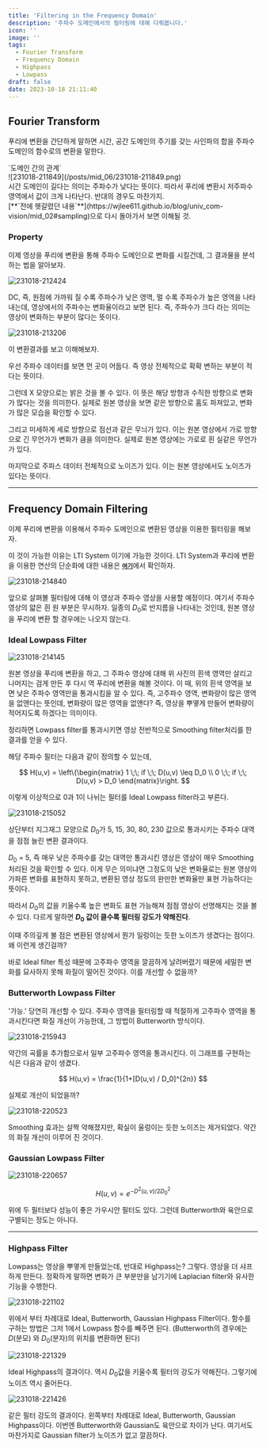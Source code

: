 ```yaml
---
title: 'Filtering in the Frequency Domain'
description: '주파수 도메인에서의 필터링에 대해 다뤄봅니다.'
icon: ''
image: ''
tags:
  - Fourier Transform
  - Frequency Domain
  - Highpass
  - Lowpass
draft: false
date: 2023-10-18 21:11:40
---
```


## Fourier Transform

푸리에 변환을 간단하게 말하면 시간, 공간 도메인의 주기를 갖는 사인파의 합을 주파수 도메인의 함수로의 변환을 말한다.

<tip>
  `도메인 간의 관계`
  <br />
  ![231018-211849](/posts/mid_06/231018-211849.png)
  <br />
  시간 도메인이 길다는 의미는 주파수가 낮다는 뜻이다.
  따라서 푸리에 변환시 저주파수 영역에서 값이 크게 나타난다.
  반대의 경우도 마찬가지.
  <br />
  [**`전에 헷갈렸던 내용`**](https://wjlee611.github.io/blog/univ_com-vision/mid_02#sampling)으로 다시 돌아가서 보면 이해될 것.
</tip>

### Property

이제 영상을 푸리에 변환을 통해 주파수 도메인으로 변화를 시킬건데, 그 결과물을 분석하는 법을 알아보자.

![231018-212424](/posts/mid_06/231018-212424.png)

DC, 즉, 원점에 가까워 질 수록 주파수가 낮은 영역, 멀 수록 주파수가 높은 영역을 나타내는데,
영상에서의 주파수는 변화율이라고 보면 된다.
즉, 주파수가 크다 라는 의미는 영상이 변화하는 부분이 많다는 뜻이다.

![231018-213206](/posts/mid_06/231018-213206.png)

이 변환결과를 보고 이해해보자.

우선 주파수 데이터를 보면 먼 곳이 어둡다.
즉 영상 전체적으로 확확 변하는 부분이 적다는 뜻이다.

그런데 X 모양으로는 밝은 것을 볼 수 있다.
이 뜻은 해당 방향과 수직한 방향으로 변화가 많다는 것을 의미한다.
실제로 원본 영상을 보면 같은 방향으로 홈도 파져있고, 변화가 많은 모습을 확인할 수 있다.

그리고 미세하게 세로 방향으로 점선과 같은 무늬가 있다.
이는 원본 영상에서 가로 방향으로 긴 무언가가 변화가 큼을 의미한다.
실제로 원본 영상에는 가로로 흰 실같은 무언가가 있다.

마지막으로 주파스 데이터 전체적으로 노이즈가 있다.
이는 원본 영상에서도 노이즈가 있다는 뜻이다.

---

## Frequency Domain Filtering

이제 푸리에 변환을 이용해서 주파수 도메인으로 변환된 영상을 이용한 필터링을 해보자.

이 것이 가능한 이유는 LTI System 이기에 가능한 것이다.
LTI System과 푸리에 변환을 이용한 연산의 단순화에 대한 내용은 [**`여기`**](https://wjlee611.github.io/blog/univ_com-vision/mid_02)에서 확인하자.

![231018-214840](/posts/mid_06/231018-214840.png)

앞으로 살펴볼 필터링에 대해 이 영상과 주파수 영상을 사용할 예정이다.
여기서 주파수 영상의 얇은 흰 원 부분은 무시하자.
일종의 $D_0$로 반지름을 나타내는 것인데, 원본 영상을 푸리에 변환 할 경우에는 나오지 않는다.

### Ideal Lowpass Filter

![231018-214145](/posts/mid_06/231018-214145.png)

원본 영상을 푸리에 변환을 하고, 그 주파수 영상에 대해 위 사진의 흰색 영역만 살리고 나머지는 검게 만든 후 다시 역 푸리에 변환을 해볼 것이다.
이 때, 위의 흰색 영역을 보면 낮은 주파수 영역만을 통과시킴을 알 수 있다.
즉, 고주파수 영역, 변화량이 많은 영역을 없앤다는 뜻인데, 변화량이 많은 영역을 없앤다?
즉, 영상을 뿌옇게 만들어 변화량이 적어지도록 하겠다는 의미이다.

정리하면 Lowpass filter를 통과시키면 영상 전반적으로 Smoothing filter처리를 한 결과를 얻을 수 있다.

해당 주파수 필터는 다음과 같이 정의할 수 있는데,

$$
H(u,v) = \left\{\begin{matrix}
1 \;\; if \;\; D(u,v) \leq D_0 \\
0 \;\; if \;\; D(u,v) > D_0 
\end{matrix}\right.
$$

이렇게 이상적으로 0과 1이 나뉘는 필터를 Ideal Lowpass filter라고 부른다.

![231018-215052](/posts/mid_06/231018-215052.png)

상단부터 지그재그 모양으로 $D_0$가 5, 15, 30, 80, 230 값으로 통과시키는 주파수 대역을 점점 늘린 변환 결과이다.

$D_0$ = 5, 즉 매우 낮은 주파수를 갖는 대역만 통과시킨 영상은 영상이 매우 Smoothing 처리된 것을 확인할 수 있다.
이게 무슨 의미냐면 그정도의 낮은 변화율로는 원본 영상의 가파른 변화를 표현하지 못하고,
변환된 영상 정도의 완만한 변화율만 표현 가능하다는 뜻이다.

따라서 $D_0$의 값을 키울수록 높은 변화도 표현 가능해져 점점 영상이 선명해지는 것을 볼 수 있다.
다르게 말하면 **$D_0$ 값이 클수록 필터링 강도가 약해진다**.

이때 주의깊게 볼 점은 변환된 영상에서 뭔가 일렁이는 듯한 노이즈가 생겼다는 점이다.
왜 이런게 생긴걸까?

바로 Ideal filter 특성 때문에 고주파수 영역을 깔끔하게 날려버렸기 때문에 세밀한 변화를 묘사하지 못해 화질이 떨어진 것이다.
이를 개선할 수 없을까?

### Butterworth Lowpass Filter

\'가능.\' 당연히 개선할 수 있다.
주파수 영역을 필터링할 때 적절하게 고주파수 영역을 통과시킨다면 화질 개선이 가능한데, 그 방법이 Butterworth 방식이다.

![231018-215943](/posts/mid_06/231018-215943.png)

약간의 곡률을 추가함으로서 일부 고주파수 영역을 통과시킨다.
이 그래프를 구현하는 식은 다음과 같이 생겼다.

$$
H(u,v) = \frac{1}{1+[D(u,v) / D_0]^{2n}}
$$

실제로 개선이 되었을까?

![231018-220523](/posts/mid_06/231018-220523.png)

Smoothing 효과는 살짝 약해졌지만, 확실이 울렁이는 듯한 노이즈는 제거되었다.
약간의 화질 개선이 이루어 진 것이다.

### Gaussian Lowpass Filter

![231018-220657](/posts/mid_06/231018-220657.png)

$$
H(u,v) = e^{-D^2(u,v)/2D_0^2}
$$

위에 두 필터보다 성능이 좋은 가우시안 필터도 있다.
그런데 Butterworth와 육안으로 구별되는 정도는 아니다.

---

### Highpass Filter

Lowpass는 영상을 뿌옇게 만들었는데, 반대로 Highpass는?
그렇다. 영상을 더 샤프하게 만든다.
정확하게 말하면 변화가 큰 부분만을 남기기에 Laplacian filter와 유사한 기능을 수행한다.

![231018-221102](/posts/mid_06/231018-221102.png)

위에서 부터 차례대로 Ideal, Butterworth, Gaussian Highpass Filter이다.
함수를 구하는 방법은 그저 1에서 Lowpass 함수를 빼주면 된다.
(Butterworth의 경우에는 $D$(분모) 와 $D_0$(분자)의 위치를 변환하면 된다)

![231018-221329](/posts/mid_06/231018-221329.png)

Ideal Highpass의 결과이다.
역시 $D_0$값을 키울수록 필터의 강도가 약해진다.
그렇기에 노이즈 역시 줄어든다.

![231018-221426](/posts/mid_06/231018-221426.png)

같은 필터 강도의 결과이다. 왼쪽부터 차례대로 Ideal, Butterworth, Gaussian Highpass이다.
이번엔 Butterworth와 Gaussian도 육안으로 차이가 난다.
여기서도 마찬가지로 Gaussian filter가 노이즈가 없고 깔끔하다.